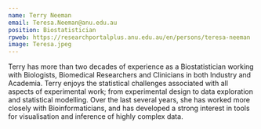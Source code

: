 ```yaml
---
name: Terry Neeman
email: Teresa.Neeman@anu.edu.au
position: Biostatistician
rpweb: https://researchportalplus.anu.edu.au/en/persons/teresa-neeman
image: Teresa.jpeg
---
```


Terry has more than two decades of experience as a Biostatistician working with Biologists, Biomedical Researchers and Clinicians in both Industry and Academia. Terry enjoys the statistical challenges associated with all aspects of experimental work; from experimental design to data exploration and statistical modelling. Over the last several years, she has worked more closely with Bioinformaticians, and has developed a strong interest in tools for visualisation and inference of highly complex data.

